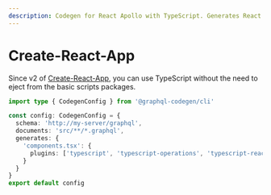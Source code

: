 ```yaml
---
description: Codegen for React Apollo with TypeScript. Generates React Hooks and TypeScript types.
---
```


# Create-React-App

Since v2 of [Create-React-App](https://github.com/facebook/create-react-app), you can use TypeScript
without the need to eject from the basic scripts packages.

```ts filename="codegen.ts"
import type { CodegenConfig } from '@graphql-codegen/cli'

const config: CodegenConfig = {
  schema: 'http://my-server/graphql',
  documents: 'src/**/*.graphql',
  generates: {
    'components.tsx': {
      plugins: ['typescript', 'typescript-operations', 'typescript-react-apollo']
    }
  }
}
export default config
```
